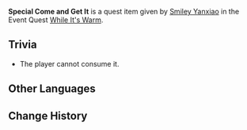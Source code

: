 {{Item Infobox
|id           = 100660
|image        = Item Come and Get It.png
|type         = Quest Items
|description  = '''While It's Warm:''' A [[Come and Get It]] that looks delicious. Specially-made or not, Come and Get It always tastes terrible cold.
|source1      = Given during [[While It's Warm]] (Day 4)
|source2      = Given during [[While It's Warm]] (Day 5)
}}

'''Special Come and Get It''' is a quest item given by [[Smiley Yanxiao]] in the Event Quest [[While It's Warm]].

==Trivia==
* The player cannot consume it.

==Other Languages==
{{Other Languages
|default_hidden = 1
|en      = Special Come and Get It
|zhs     = 特制的来来菜
|zhs_rm  = Tèzhì de Láilái-cài
|zht     = 特製的來來菜
|zht_rm  = Tèzhì de Láilái-cài
|ja      = 特製お食べくだ菜
|ja_rm   = Tokusei O-tabekudasai
|ko      = 특제 흥얼채
|ko_rm   = Teukje Heung'eol-chae
|es      = ¡Ven por ello! especial
|fr      = Ramen Alézi spécial
|ru      = Особая налетайка
|th      = Come and Get It สูตรพิเศษ
|th_rm   = Come and Get It Sut Phiset
|vi      = Món Nào Nào Đặc Chế
|de      = Besondere Schüssel Buntes
|id      = Come and Get It Spesial
|pt      = "Venha por Ela" Especial
|tr      = Özel Karışık Ramen Tabağı
|it      = Vieni a prenderlo! speciale
}}

==Change History==
{{Change History|1.1}}